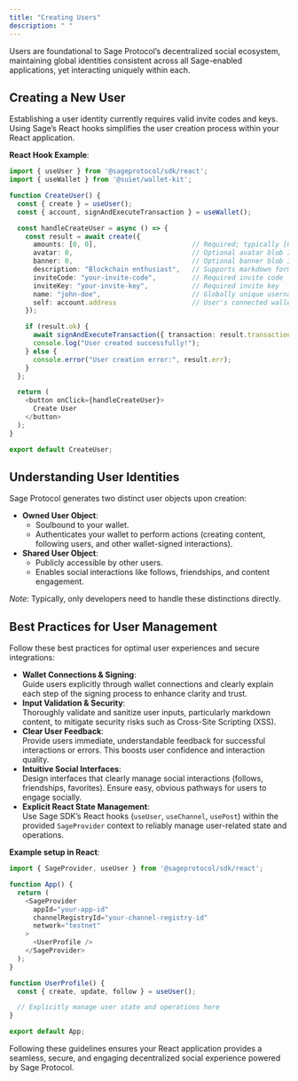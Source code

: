 ```yaml
---
title: "Creating Users"
description: " "
---
```


Users are foundational to Sage Protocol’s decentralized social ecosystem, maintaining global identities consistent across all Sage-enabled applications, yet interacting uniquely within each.

## Creating a New User

Establishing a user identity currently requires valid invite codes and keys. Using Sage’s React hooks simplifies the user creation process within your React application.

**React Hook Example**:

```typescript
import { useUser } from '@sageprotocol/sdk/react';
import { useWallet } from '@suiet/wallet-kit';

function CreateUser() {
  const { create } = useUser();
  const { account, signAndExecuteTransaction } = useWallet();

  const handleCreateUser = async () => {
    const result = await create({
      amounts: [0, 0],                        // Required; typically [0,0] by default
      avatar: 0,                              // Optional avatar blob ID (default: 0)
      banner: 0,                              // Optional banner blob ID (default: 0)
      description: "Blockchain enthusiast",   // Supports markdown formatting
      inviteCode: "your-invite-code",         // Required invite code
      inviteKey: "your-invite-key",           // Required invite key
      name: "john-doe",                       // Globally unique username
      self: account.address                   // User's connected wallet address
    });

    if (result.ok) {
      await signAndExecuteTransaction({ transaction: result.transaction });
      console.log("User created successfully!");
    } else {
      console.error("User creation error:", result.err);
    }
  };

  return (
    <button onClick={handleCreateUser}>
      Create User
    </button>
  );
}

export default CreateUser;
```

## Understanding User Identities

Sage Protocol generates two distinct user objects upon creation:

- **Owned User Object**:
  - Soulbound to your wallet.
  - Authenticates your wallet to perform actions (creating content, following users, and other wallet-signed interactions).
- **Shared User Object**:
  - Publicly accessible by other users.
  - Enables social interactions like follows, friendships, and content engagement.

_Note_: Typically, only developers need to handle these distinctions directly.

## Best Practices for User Management

Follow these best practices for optimal user experiences and secure integrations:

- **Wallet Connections & Signing**:\
  Guide users explicitly through wallet connections and clearly explain each step of the signing process to enhance clarity and trust.
- **Input Validation & Security**:\
  Thoroughly validate and sanitize user inputs, particularly markdown content, to mitigate security risks such as Cross-Site Scripting (XSS).
- **Clear User Feedback**:\
  Provide users immediate, understandable feedback for successful interactions or errors. This boosts user confidence and interaction quality.
- **Intuitive Social Interfaces**:\
  Design interfaces that clearly manage social interactions (follows, friendships, favorites). Ensure easy, obvious pathways for users to engage socially.
- **Explicit React State Management**:\
  Use Sage SDK’s React hooks (`useUser`, `useChannel`, `usePost`) within the provided `SageProvider` context to reliably manage user-related state and operations.

**Example setup in React**:

```typescript
import { SageProvider, useUser } from '@sageprotocol/sdk/react';

function App() {
  return (
    <SageProvider
      appId="your-app-id"
      channelRegistryId="your-channel-registry-id"
      network="testnet"
    >
      <UserProfile />
    </SageProvider>
  );
}

function UserProfile() {
  const { create, update, follow } = useUser();

  // Explicitly manage user state and operations here
}

export default App;
```

Following these guidelines ensures your React application provides a seamless, secure, and engaging decentralized social experience powered by Sage Protocol.